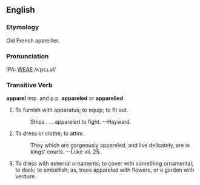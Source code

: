 ==English==
===Etymology===
Old French apareiller.

===Pronunciation===
IPA: [[WEAE]] /ʌˈpɛɹ.əl/

===Transitive Verb===
'''apparel''' imp. and p.p. '''appareled''' or '''apparelled'''

# To furnish with apparatus; to equip; to fit out.
#:    Ships . . . appareled to fight. --Hayward.
# To dress or clothe; to attire.
#:    They which are gorgeously appareled, and live delicately, are in kings' courts. --Luke vii. 25.
# To dress with external ornaments; to cover with something ornamental; to deck; to embellish; as, trees appareled with flowers, or a garden with verdure.
<!-- material copied from Webster's Revised Unabridged Dictionary (1913) -->